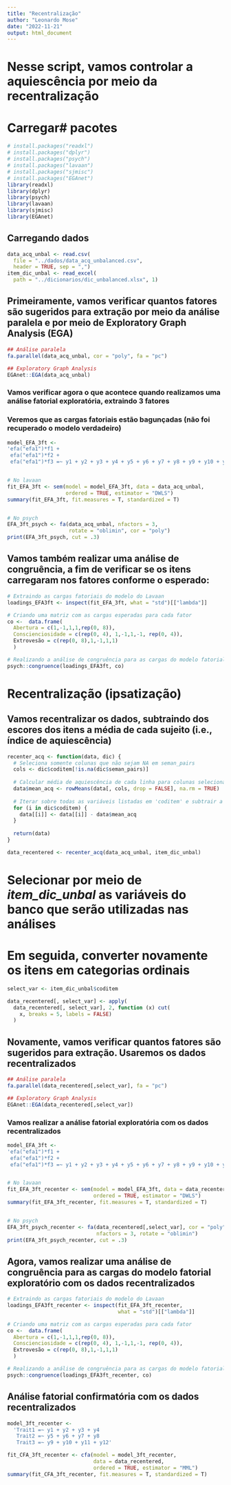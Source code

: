 ---
title: "Recentralização"
author: "Leonardo Mose"
date: "2022-11-21"
output: html_document
---

# Nesse script, vamos controlar a aquiescência por meio da **recentralização**


# Carregar# pacotes
```{r}
# install.packages("readxl")
# install.packages("dplyr")
# install.packages("psych")
# install.packages("lavaan")
# install.packages("sjmisc")
# install.packages("EGAnet")
library(readxl)
library(dplyr)
library(psych)
library(lavaan)
library(sjmisc)
library(EGAnet)
```


## Carregando dados
```{r}
data_acq_unbal <- read.csv(
  file = "../dados/data_acq_unbalanced.csv",
  header = TRUE, sep = ",")
item_dic_unbal <- read_excel(
  path = "../dicionarios/dic_unbalanced.xlsx", 1)
```



## Primeiramente, vamos verificar quantos fatores são sugeridos para extração por meio da análise paralela e por meio de Exploratory Graph Analysis (EGA)
```{r}
## Análise paralela
fa.parallel(data_acq_unbal, cor = "poly", fa = "pc")

## Exploratory Graph Analysis
EGAnet::EGA(data_acq_unbal)
```


### Vamos verificar agora o que acontece quando realizamos uma análise fatorial exploratória, extraindo 3 fatores
### Veremos que as cargas fatoriais estão bagunçadas (não foi recuperado o modelo verdadeiro)
```{r}
model_EFA_3ft <-
'efa("efa1")*f1 + 
 efa("efa1")*f2 +
 efa("efa1")*f3 =~ y1 + y2 + y3 + y4 + y5 + y6 + y7 + y8 + y9 + y10 + y11 + y12'


# No lavaan
fit_EFA_3ft <- sem(model = model_EFA_3ft, data = data_acq_unbal, 
                   ordered = TRUE, estimator = "DWLS")
summary(fit_EFA_3ft, fit.measures = T, standardized = T)


# No psych
EFA_3ft_psych <- fa(data_acq_unbal, nfactors = 3,
                    rotate = "oblimin", cor = "poly")
print(EFA_3ft_psych, cut = .3)
```


## Vamos também realizar uma análise de congruência, a fim de verificar se os itens carregaram nos fatores conforme o esperado:
```{r}
# Extraindo as cargas fatoriais do modelo do Lavaan
loadings_EFA3ft <- inspect(fit_EFA_3ft, what = "std")[["lambda"]]

# Criando uma matriz com as cargas esperadas para cada fator
co <-  data.frame(
  Abertura = c(1,-1,1,1,rep(0, 8)),
  Conscienciosidade = c(rep(0, 4), 1,-1,1,-1, rep(0, 4)),
  Extrovesão = c(rep(0, 8),1,-1,1,1)
  )

# Realizando a análise de congruência para as cargas do modelo fatorial do lavaan 
psych::congruence(loadings_EFA3ft, co)
```


# **Recentralização** (ipsatização)
## Vamos recentralizar os dados, subtraindo dos escores dos itens a média de cada sujeito (i.e., índice de aquiescência)
```{r}
recenter_acq <- function(data, dic) {
  # Seleciona somente colunas que não sejam NA em seman_pairs
  cols <- dic$coditem[!is.na(dic$seman_pairs)]
  
  # Calcular média de aquiescência de cada linha para colunas selecionadas
  data$mean_acq <- rowMeans(data[, cols, drop = FALSE], na.rm = TRUE)
  
  # Iterar sobre todas as variáveis listadas em 'coditem' e subtrair a média de aquiescência
  for (i in dic$coditem) {
    data[[i]] <- data[[i]] - data$mean_acq
  }
  
  return(data)
}

data_recentered <- recenter_acq(data_acq_unbal, item_dic_unbal)
```


# Selecionar por meio de *item_dic_unbal* as variáveis do banco que serão utilizadas nas análises
# Em seguida, converter novamente os itens em categorias ordinais
```{r}
select_var <- item_dic_unbal$coditem

data_recentered[, select_var] <- apply(
  data_recentered[, select_var], 2, function (x) cut(
    x, breaks = 5, labels = FALSE)
  )
```


## Novamente, vamos verificar quantos fatores são sugeridos para extração. Usaremos os dados recentralizados
```{r}
## Análise paralela
fa.parallel(data_recentered[,select_var], fa = "pc")

## Exploratory Graph Analysis
EGAnet::EGA(data_recentered[,select_var])
```


### Vamos realizar a análise fatorial exploratória com os dados recentralizados
```{r}
model_EFA_3ft <-
'efa("efa1")*f1 + 
 efa("efa1")*f2 +
 efa("efa1")*f3 =~ y1 + y2 + y3 + y4 + y5 + y6 + y7 + y8 + y9 + y10 + y11 + y12'


# No lavaan
fit_EFA_3ft_recenter <- sem(model = model_EFA_3ft, data = data_recentered[,select_var],
                            ordered = TRUE, estimator = "DWLS")
summary(fit_EFA_3ft_recenter, fit.measures = T, standardized = T)


# No psych
EFA_3ft_psych_recenter <- fa(data_recentered[,select_var], cor = "poly",
                             nfactors = 3, rotate = "oblimin")
print(EFA_3ft_psych_recenter, cut = .3)
```


## Agora, vamos realizar uma análise de congruência para as cargas do modelo fatorial exploratório com os dados recentralizados
```{r}
# Extraindo as cargas fatoriais do modelo do Lavaan
loadings_EFA3ft_recenter <- inspect(fit_EFA_3ft_recenter,
                                    what = "std")[["lambda"]]

# Criando uma matriz com as cargas esperadas para cada fator
co <-  data.frame(
  Abertura = c(1,-1,1,1,rep(0, 8)),
  Conscienciosidade = c(rep(0, 4), 1,-1,1,-1, rep(0, 4)),
  Extrovesão = c(rep(0, 8),1,-1,1,1)
  )

# Realizando a análise de congruência para as cargas do modelo fatorial do lavaan 
psych::congruence(loadings_EFA3ft_recenter, co)
```



## Análise fatorial confirmatória com os dados recentralizados
```{r}
model_3ft_recenter <- 
  'Trait1 =~ y1 + y2 + y3 + y4 
   Trait2 =~ y5 + y6 + y7 + y8
   Trait3 =~ y9 + y10 + y11 + y12'

fit_CFA_3ft_recenter <- cfa(model = model_3ft_recenter, 
                            data = data_recentered,
                            ordered = TRUE, estimator = "MML")
summary(fit_CFA_3ft_recenter, fit.measures = T, standardized = T)
```


